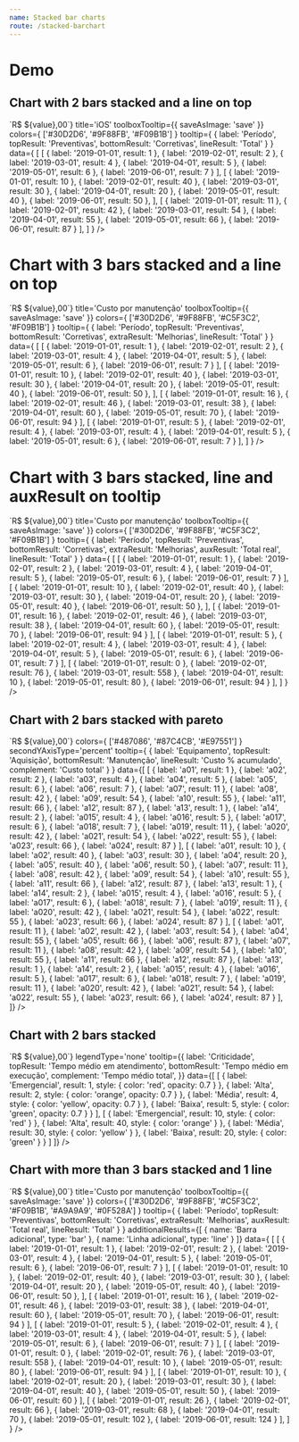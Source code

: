 ```yaml
---
name: Stacked bar charts
route: /stacked-barchart
---
```



# Demo

## Chart with 2 bars stacked and a line on top 
<Playground>
    <StackedBarChart
        xType='time'
        yComplement={value => `R$ ${value},00`}
        title='iOS'
        toolboxTooltip={{ saveAsImage: 'save' }}
        colors={ ['#30D2D6', '#9F88FB', '#F09B1B'] }
        tooltip={ { 
            label: 'Período', 
            topResult: 'Preventivas',
            bottomResult: 'Corretivas',
            lineResult: 'Total'
            } }
        data={ 
            [
                [
                    { label: '2019-01-01', result: 1 }, 
                    { label: '2019-02-01', result: 2 },
                    { label: '2019-03-01', result: 4 }, 
                    { label: '2019-04-01', result: 5 },
                    { label: '2019-05-01', result: 6 },
                    { label: '2019-06-01', result: 7 }
                ],
                [ 
                    { label: '2019-01-01', result: 10 }, 
                    { label: '2019-02-01', result: 40 },
                    { label: '2019-03-01', result: 30 }, 
                    { label: '2019-04-01', result: 20 },
                    { label: '2019-05-01', result: 40 },
                    { label: '2019-06-01', result: 50 },
                ],
                [
                    { label: '2019-01-01', result: 11 }, 
                    { label: '2019-02-01', result: 42 },
                    { label: '2019-03-01', result: 54 }, 
                    { label: '2019-04-01', result: 55 },
                    { label: '2019-05-01', result: 66 },
                    { label: '2019-06-01', result: 87 }
                ],
            ]
        }
    />
</Playground>

# Chart with 3 bars stacked and a line on top
<Playground>
    <StackedBarChart
        xType='time'
        yComplement={value => `R$ ${value},00`}
        title='Custo por manutenção'
        toolboxTooltip={{ saveAsImage: 'save' }}
        colors={ ['#30D2D6', '#9F88FB', '#C5F3C2', '#F09B1B'] }
        tooltip={ { 
            label: 'Período', 
            topResult: 'Preventivas',
            bottomResult: 'Corretivas',
            extraResult: 'Melhorias',
            lineResult: 'Total'
            } }
        data={ 
            [
                [
                    { label: '2019-01-01', result: 1 }, 
                    { label: '2019-02-01', result: 2 },
                    { label: '2019-03-01', result: 4 }, 
                    { label: '2019-04-01', result: 5 },
                    { label: '2019-05-01', result: 6 },
                    { label: '2019-06-01', result: 7 }
                ],
                [ 
                    { label: '2019-01-01', result: 10 }, 
                    { label: '2019-02-01', result: 40 },
                    { label: '2019-03-01', result: 30 }, 
                    { label: '2019-04-01', result: 20 },
                    { label: '2019-05-01', result: 40 },
                    { label: '2019-06-01', result: 50 },
                ],
                [
                    { label: '2019-01-01', result: 16 }, 
                    { label: '2019-02-01', result: 46 },
                    { label: '2019-03-01', result: 38 }, 
                    { label: '2019-04-01', result: 60 },
                    { label: '2019-05-01', result: 70 },
                    { label: '2019-06-01', result: 94 }
                ],
                 [
                    { label: '2019-01-01', result: 5 }, 
                    { label: '2019-02-01', result: 4 },
                    { label: '2019-03-01', result: 4 }, 
                    { label: '2019-04-01', result: 5 },
                    { label: '2019-05-01', result: 6 },
                    { label: '2019-06-01', result: 7 }
                ],
            ]
        }
    />
</Playground>

# Chart with 3 bars stacked, line and auxResult on tooltip
<Playground>
    <StackedBarChart
        xType='time'
        yComplement={value => `R$ ${value},00`}
        title='Custo por manutenção'
        toolboxTooltip={{ saveAsImage: 'save' }}
        colors={ ['#30D2D6', '#9F88FB', '#C5F3C2', '#F09B1B'] }
        tooltip={ { 
            label: 'Período', 
            topResult: 'Preventivas',
            bottomResult: 'Corretivas',
            extraResult: 'Melhorias',
            auxResult: 'Total real',
            lineResult: 'Total'
            } }
        data={ 
            [
              [
                  { label: '2019-01-01', result: 1 }, 
                  { label: '2019-02-01', result: 2 },
                  { label: '2019-03-01', result: 4 }, 
                  { label: '2019-04-01', result: 5 },
                  { label: '2019-05-01', result: 6 },
                  { label: '2019-06-01', result: 7 }
              ],
              [ 
                  { label: '2019-01-01', result: 10 }, 
                  { label: '2019-02-01', result: 40 },
                  { label: '2019-03-01', result: 30 }, 
                  { label: '2019-04-01', result: 20 },
                  { label: '2019-05-01', result: 40 },
                  { label: '2019-06-01', result: 50 },
              ],
              [
                  { label: '2019-01-01', result: 16 }, 
                  { label: '2019-02-01', result: 46 },
                  { label: '2019-03-01', result: 38 }, 
                  { label: '2019-04-01', result: 60 },
                  { label: '2019-05-01', result: 70 },
                  { label: '2019-06-01', result: 94 }
              ],
              [
                  { label: '2019-01-01', result: 5 }, 
                  { label: '2019-02-01', result: 4 },
                  { label: '2019-03-01', result: 4 }, 
                  { label: '2019-04-01', result: 5 },
                  { label: '2019-05-01', result: 6 },
                  { label: '2019-06-01', result: 7 }
              ],
              [
                  { label: '2019-01-01', result: 0 }, 
                  { label: '2019-02-01', result: 76 },
                  { label: '2019-03-01', result: 558 }, 
                  { label: '2019-04-01', result: 10 },
                  { label: '2019-05-01', result: 80 },
                  { label: '2019-06-01', result: 94 }
              ],
            ]
        }
    />
</Playground>

## Chart with 2 bars stacked with pareto
<Playground>
    <StackedBarChart
        sumDataValues
        yComplement={value => `R$ ${value},00`}
        colors={ ['#487086', '#87C4CB', '#E97551'] }
        secondYAxisType='percent'
        tooltip={ { 
            label: 'Equipamento', 
            topResult: 'Aquisição',
            bottomResult: 'Manutenção',
            lineResult: 'Custo % acumulado',
            complement: 'Custo total'
            } }
        data={[
                [
                    { label: 'a01', result: 1 }, 
                    { label: 'a02', result: 2 },
                    { label: 'a03', result: 4 }, 
                    { label: 'a04', result: 5 },
                    { label: 'a05', result: 6 },
                    { label: 'a06', result: 7 },
                    { label: 'a07', result: 11 }, 
                    { label: 'a08', result: 42 },
                    { label: 'a09', result: 54 }, 
                    { label: 'a10', result: 55 },
                    { label: 'a11', result: 66 },
                    { label: 'a12', result: 87 },
                    { label: 'a13', result: 1 }, 
                    { label: 'a14', result: 2 },
                    { label: 'a015', result: 4 }, 
                    { label: 'a016', result: 5 },
                    { label: 'a017', result: 6 },
                    { label: 'a018', result: 7 },
                    { label: 'a019', result: 11 }, 
                    { label: 'a020', result: 42 },
                    { label: 'a021', result: 54 }, 
                    { label: 'a022', result: 55 },
                    { label: 'a023', result: 66 },
                    { label: 'a024', result: 87 }
                ],
                [ 
                    { label: 'a01', result: 10 }, 
                    { label: 'a02', result: 40 },
                    { label: 'a03', result: 30 }, 
                    { label: 'a04', result: 20 },
                    { label: 'a05', result: 40 },
                    { label: 'a06', result: 50 },
                    { label: 'a07', result: 11 }, 
                    { label: 'a08', result: 42 },
                    { label: 'a09', result: 54 }, 
                    { label: 'a10', result: 55 },
                    { label: 'a11', result: 66 },
                    { label: 'a12', result: 87 },
                    { label: 'a13', result: 1 }, 
                    { label: 'a14', result: 2 },
                    { label: 'a015', result: 4 }, 
                    { label: 'a016', result: 5 },
                    { label: 'a017', result: 6 },
                    { label: 'a018', result: 7 },
                    { label: 'a019', result: 11 }, 
                    { label: 'a020', result: 42 },
                    { label: 'a021', result: 54 }, 
                    { label: 'a022', result: 55 },
                    { label: 'a023', result: 66 },
                    { label: 'a024', result: 87 }
                ],
                [
                    { label: 'a01', result: 11 }, 
                    { label: 'a02', result: 42 },
                    { label: 'a03', result: 54 }, 
                    { label: 'a04', result: 55 },
                    { label: 'a05', result: 66 },
                    { label: 'a06', result: 87 },
                    { label: 'a07', result: 11 }, 
                    { label: 'a08', result: 42 },
                    { label: 'a09', result: 54 }, 
                    { label: 'a10', result: 55 },
                    { label: 'a11', result: 66 },
                    { label: 'a12', result: 87 },
                    { label: 'a13', result: 1 }, 
                    { label: 'a14', result: 2 },
                    { label: 'a015', result: 4 }, 
                    { label: 'a016', result: 5 },
                    { label: 'a017', result: 6 },
                    { label: 'a018', result: 7 },
                    { label: 'a019', result: 11 }, 
                    { label: 'a020', result: 42 },
                    { label: 'a021', result: 54 }, 
                    { label: 'a022', result: 55 },
                    { label: 'a023', result: 66 },
                    { label: 'a024', result: 87 }
                ],
            ]}
    />
</Playground>


## Chart with 2 bars stacked 
<Playground>
    <StackedBarChart
    sumDataValues
    showBarLabel
    barWidth={ 80 }
    yComplement={value => `R$ ${value},00`}
    legendType='none'
    tooltip={{
        label: 'Criticidade',
        topResult: 'Tempo médio em atendimento',
        bottomResult: 'Tempo médio em execução',
        complement: 'Tempo médio total',
    }}
    data={[
        [
          { label: 'Emergencial', result: 1, style: { color: 'red', opacity: 0.7 } },
          { label: 'Alta', result: 2, style: { color: 'orange', opacity: 0.7 } },
          { label: 'Média', result: 4, style: { color: 'yellow', opacity: 0.7 } },
          { label: 'Baixa', result: 5, style: { color: 'green', opacity: 0.7 } }
        ],
        [
          { label: 'Emergencial', result: 10, style: { color: 'red' } },
          { label: 'Alta', result: 40,  style: { color: 'orange' } },
          { label: 'Média', result: 30,  style: { color: 'yellow' } },
          { label: 'Baixa', result: 20, style: { color: 'green' } }
        ]
    ]}
    />
</Playground>

## Chart with more than 3 bars stacked and 1 line

<Playground>
    <StackedBarChart
        xType='time'
        yComplement={value => `R$ ${value},00`}
        title='Custo por manutenção'
        toolboxTooltip={{ saveAsImage: 'save' }}
        colors={ ['#30D2D6', '#9F88FB', '#C5F3C2', '#F09B1B', '#A9A9A9', '#0F528A'] }
        tooltip={ { 
            label: 'Período', 
            topResult: 'Preventivas',
            bottomResult: 'Corretivas',
            extraResult: 'Melhorias',
            auxResult: 'Total real',
            lineResult: 'Total'
            } }
        additionalResults={[
          { name: 'Barra adicional', type: 'bar' },
          { name: 'Linha adicional', type: 'line' }
        ]}
        data={ 
            [
              [
                  { label: '2019-01-01', result: 1 }, 
                  { label: '2019-02-01', result: 2 },
                  { label: '2019-03-01', result: 4 }, 
                  { label: '2019-04-01', result: 5 },
                  { label: '2019-05-01', result: 6 },
                  { label: '2019-06-01', result: 7 }
              ],
              [ 
                  { label: '2019-01-01', result: 10 }, 
                  { label: '2019-02-01', result: 40 },
                  { label: '2019-03-01', result: 30 }, 
                  { label: '2019-04-01', result: 20 },
                  { label: '2019-05-01', result: 40 },
                  { label: '2019-06-01', result: 50 },
              ],
              [
                  { label: '2019-01-01', result: 16 }, 
                  { label: '2019-02-01', result: 46 },
                  { label: '2019-03-01', result: 38 }, 
                  { label: '2019-04-01', result: 60 },
                  { label: '2019-05-01', result: 70 },
                  { label: '2019-06-01', result: 94 }
              ],
              [
                  { label: '2019-01-01', result: 5 }, 
                  { label: '2019-02-01', result: 4 },
                  { label: '2019-03-01', result: 4 }, 
                  { label: '2019-04-01', result: 5 },
                  { label: '2019-05-01', result: 6 },
                  { label: '2019-06-01', result: 7 }
              ],
              [
                  { label: '2019-01-01', result: 0 }, 
                  { label: '2019-02-01', result: 76 },
                  { label: '2019-03-01', result: 558 }, 
                  { label: '2019-04-01', result: 10 },
                  { label: '2019-05-01', result: 80 },
                  { label: '2019-06-01', result: 94 }
              ],
              [
                  { label: '2019-01-01', result: 10 }, 
                  { label: '2019-02-01', result: 20 },
                  { label: '2019-03-01', result: 30 }, 
                  { label: '2019-04-01', result: 40 },
                  { label: '2019-05-01', result: 50 },
                  { label: '2019-06-01', result: 60 }
              ],
              [
                  { label: '2019-01-01', result: 26 }, 
                  { label: '2019-02-01', result: 66 },
                  { label: '2019-03-01', result: 68 }, 
                  { label: '2019-04-01', result: 70 },
                  { label: '2019-05-01', result: 102 },
                  { label: '2019-06-01', result: 124 }
              ],
            ]
        }
    />
</Playground>
